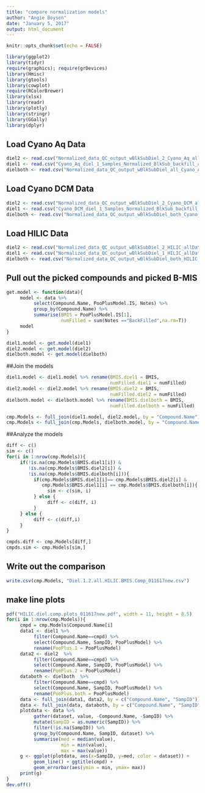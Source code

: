```yaml
---
title: "compare normalization models"
author: "Angie Boysen"
date: "January 5, 2017"
output: html_document
---
```


```r
knitr::opts_chunk$set(echo = FALSE)

library(ggplot2)
library(tidyr)
require(graphics); require(grDevices)
library(Hmisc)
library(gtools)
library(cowplot)
require(RColorBrewer)
library(xlsx)
library(readr)
library(plotly)
library(stringr)
library(GGally)
library(dplyr)
```

## Load Cyano Aq Data
```r
diel2 <- read.csv("Normalized_data_QC_output_wBlkSubDiel_2_Cyano_Aq_all.csv",row.names = 1)
diel1 <- read.csv("Cyano_Aq_diel_1_Samples_Normalized_BlkSub_backfill_allIS_noblk_new0927.csv",row.names = 1)
dielboth <- read.csv("Normalized_data_QC_output_wBlkSubDiel_all_Cyano_Aq_011017.csv",row.names = 1)
```

## Load Cyano DCM Data
```r
diel2 <- read.csv("Normalized_data_QC_output_wBlkSubDiel_2_Cyano_DCM_all.csv",row.names = 1)
diel1 <- read.csv("Cyano_DCM_diel_1_Samples_Normalized_BlkSub_backfill_allIS_noblk_new0927.csv",row.names = 1)
dielboth <- read.csv("Normalized_data_QC_output_wBlkSubDiel_both_Cyano_DCM_all.csv",row.names = 1)
```

## Load HILIC Data
```r
diel2 <- read.csv("Normalized_data_QC_output_wBlkSubDiel_2_HILIC_allData.csv",row.names = 1)
diel1 <- read.csv("Normalized_data_QC_output_wBlkSubDiel_1_HILIC_allData_011617new.csv",row.names = 1)
dielboth <- read.csv("Normalized_data_QC_output_wBlkSubDiel_both_HILIC_allData_011617new.csv",row.names = 1)
```

## Pull out the picked compounds and picked B-MIS
```r
get.model <- function(data){
     model <- data %>%
          select(Compound.Name, PooPlusModel.IS, Notes) %>%
          group_by(Compound.Name) %>%
          summarise(BMIS = PooPlusModel.IS[1],
                    numFilled = sum(Notes =="BackFilled",na.rm=T))
     model
}

diel1.model <- get.model(diel1)
diel2.model <- get.model(diel2)
dielboth.model <- get.model(dielboth)
```

##Join the models
```r
diel1.model <- diel1.model %>% rename(BMIS.diel1 = BMIS,
                                      numFilled.diel1 = numFilled)
diel2.model <- diel2.model %>% rename(BMIS.diel2 = BMIS,
                                      numFilled.diel2 = numFilled)
dielboth.model <- dielboth.model %>% rename(BMIS.dielboth = BMIS,
                                      numFilled.dielboth = numFilled)

cmp.Models <- full_join(diel1.model, diel2.model, by = "Compound.Name")
cmp.Models <- full_join(cmp.Models, dielboth.model, by = "Compound.Name")
```

##Analyze the models
```r
diff <- c()
sim <- c()
for(i in 1:nrow(cmp.Models)){
     if(!is.na(cmp.Models$BMIS.diel1[i]) &
        !is.na(cmp.Models$BMIS.diel2[i]) &
        !is.na(cmp.Models$BMIS.dielboth[i])){
          if(cmp.Models$BMIS.diel1[i]== cmp.Models$BMIS.diel2[i] &
             cmp.Models$BMIS.diel1[i] == cmp.Models$BMIS.dielboth[i]){
               sim <- c(sim, i)
          } else {
               diff <- c(diff, i)
          }
     } else {
          diff <- c(diff,i)
     }
}

cmpds.diff <- cmp.Models[diff,]
cmpds.sim <- cmp.Models[sim,]
```

## Write out the comparison
```r
write.csv(cmp.Models, "Diel.1.2.all.HILIC.BMIS.Comp_011617new.csv")
```

## make line plots
```r
pdf("HILIC.diel.comp.plots_011617new.pdf", width = 11, height = 8.5)
for(i in 1:nrow(cmp.Models)){
     cmpd = cmp.Models$Compound.Name[i]
     data1 <- diel1 %>%
          filter(Compound.Name==cmpd) %>%
          select(Compound.Name, SampID, PooPlusModel) %>%
          rename(PooPlus.1 = PooPlusModel)
     data2 <- diel2  %>%
          filter(Compound.Name==cmpd) %>%
          select(Compound.Name, SampID, PooPlusModel) %>%
          rename(PooPlus.2 = PooPlusModel)
     databoth <- dielboth  %>%
          filter(Compound.Name==cmpd) %>%
          select(Compound.Name, SampID, PooPlusModel) %>%
          rename(PooPlus.both = PooPlusModel)
     data <- full_join(data1, data2, by = c("Compound.Name", "SampID"))
     data <- full_join(data, databoth, by = c("Compound.Name", "SampID"))
     plotdata <- data %>% 
          gather(dataset, value, -Compound.Name, -SampID) %>%
          mutate(SampID = as.numeric(SampID)) %>%
          filter(!is.na(SampID)) %>%
          group_by(Compound.Name, SampID, dataset) %>%
          summarise(med = median(value),
                    min = min(value),
                    max = max(value))
     g <- ggplot(plotdata, aes(x=SampID, y=med, color = dataset)) +
          geom_line() + ggtitle(cmpd) + 
          geom_errorbar(aes(ymin = min, ymax= max))
     print(g)
}
dev.off()
```


